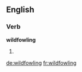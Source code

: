 
==English==

===Verb===
'''wildfowling'''

# {{present participle of|wildfowl}}

[[de:wildfowling]]
[[fr:wildfowling]]
